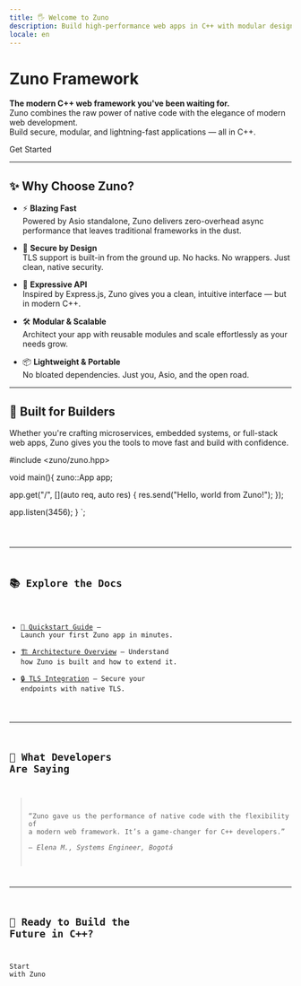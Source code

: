 ```yaml
---
title: 🖐️ Welcome to Zuno
description: Build high-performance web apps in C++ with modular design, TLS support, and an expressive API.
locale: en
---
```



# <Icon name="rocket" /> Zuno Framework <Badge variant="tip" size='medium' text="Beta"/>

**The modern C++ web framework you've been waiting for.**  
Zuno combines the raw power of native code with the elegance of modern web development.  
Build secure, modular, and lightning-fast applications — all in C++.

<LinkButton href="/en/getting-started" icon="rocket" variant="primary">Get Started</LinkButton>

---

## ✨ Why Choose Zuno?

- ⚡ <strong>Blazing Fast</strong>  
  Powered by Asio standalone, Zuno delivers zero-overhead async performance that leaves traditional frameworks in the dust.

- 🔐 <strong>Secure by Design</strong>  
  TLS support is built-in from the ground up. No hacks. No wrappers. Just clean, native security.

- 🧩 <strong>Expressive API</strong>  
  Inspired by Express.js, Zuno gives you a clean, intuitive interface — but in modern C++.

- 🛠️ <strong>Modular & Scalable</strong>  
  Architect your app with reusable modules and scale effortlessly as your needs grow.

- 📦 <strong>Lightweight & Portable</strong>  
  No bloated dependencies. Just you, Asio, and the open road.

---

## 🧠 Built for Builders

Whether you're crafting microservices, embedded systems, or full-stack web apps, Zuno gives you the tools to move fast and build with confidence.

#include <zuno/zuno.hpp>

void main(){
  zuno::App app;

  app.get("/", [](auto req, auto res) {
    res.send("Hello, world from Zuno!");
  });

  app.listen(3456);
}
`;

<Code lang="cpp" code={code} title='main.cpp' />

---

## 📚 Explore the Docs

- [🚀 Quickstart Guide](/en/introduction/getting-started) — Launch your first Zuno app in minutes.
- [🏗️ Architecture Overview](/architecture) — Understand how Zuno is built and how to extend it.
- [🔒 TLS Integration](/security/tls) — Secure your endpoints with native TLS.

---

## 💬 What Developers Are Saying

> “Zuno gave us the performance of native code with the flexibility of a modern web framework. It’s a game-changer for C++ developers.”  
> — <em>Elena M., Systems Engineer, Bogotá</em>

---

## 🔧 Ready to Build the Future in C++?

<LinkButton href="/en/introduction/getting-started" icon="rocket" variant="primary">Start with Zuno</LinkButton>
